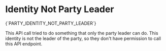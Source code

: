 # Identity Not Party Leader

<Summary>{`PARTY_IDENTITY_NOT_PARTY_LEADER`}</Summary>

This API call tried to do something that only the party leader can do. This identity is not the leader of the party, so they don't have permission to call this API endpoint.
